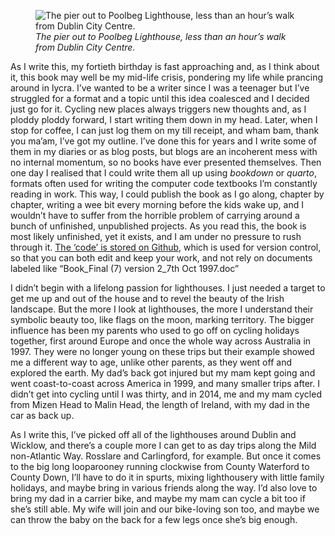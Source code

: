![*The pier out to Poolbeg Lighthouse, less than an hour's walk from Dublin City Centre.*](images/sunrise_poolbeg_2023-02-05%20at%2010.54.23.jpeg)

As I write this, my fortieth birthday is fast approaching and, as I think about it, this book may well be my mid-life crisis, pondering my life while prancing around in lycra. I've wanted to be a writer since I was a teenager but I've struggled for a format and a topic until this idea coalesced and I decided just go for it. Cycling new places always triggers new thoughts and, as I ploddy ploddy forward, I start writing them down in my head. Later, when I stop for coffee, I can just log them on my till receipt, and wham bam, thank you ma'am, I've got my outline. I've done this for years and I write some of them in my diaries or as blog posts, but blogs are an incoherent mess with no internal momentum, so no books have ever presented themselves. Then one day I realised that I could write them all up using *bookdown* or *quarto*, formats often used for writing the computer code textbooks I'm constantly reading in work. This way, I could publish the book as I go along, chapter by chapter, writing a wee bit every morning before the kids wake up, and I wouldn't have to suffer from the horrible problem of carrying around a bunch of unfinished, unpublished projects. As you read this, the book is most likely unfinished, yet it exists, and I am under no pressure to rush through it. [The 'code' is stored on Github](https://github.com/A2dez/to_the_lighthouse), which is used for version control, so that you can both edit and keep your work, and not rely on documents labeled like "Book_Final (7) version 2_7th Oct 1997.doc"

I didn't begin with a lifelong passion for lighthouses. I just needed a target to get me up and out of the house and to revel the beauty of the Irish landscape. But the more I look at lighthouses, the more I understand their symbolic beauty too, like flags on the moon, marking territory. The bigger influence has been my parents who used to go off on cycling holidays together, first around Europe and once the whole way across Australia in 1997. They were no longer young on these trips but their example showed me a different way to age, unlike other parents, as they went off and explored the earth. My dad's back got injured but my mam kept going and went coast-to-coast across America in 1999, and many smaller trips after. I didn't get into cycling until I was thirty, and in 2014, me and my mam cycled from Mizen Head to Malin Head, the length of Ireland, with my dad in the car as back up.

As I write this, I've picked off all of the lighthouses around Dublin and Wicklow, and there's a couple more I can get to as day trips along the Mild non-Atlantic Way. Rosslare and Carlingford, for example. But once it comes to the big long looparooney running clockwise from County Waterford to County Down, I'll have to do it in spurts, mixing lighthousery with little family holidays, and maybe bring in various friends along the way. I'd also love to bring my dad in a carrier bike, and maybe my mam can cycle a bit too if she's still able. My wife will join and our bike-loving son too, and maybe we can throw the baby on the back for a few legs once she's big enough.
